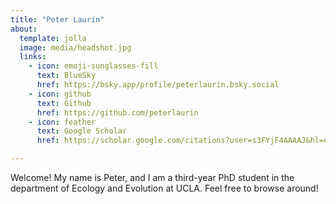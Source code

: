 ```yaml
---
title: "Peter Laurin"
about:
  template: jolla
  image: media/headshot.jpg
  links:
    - icon: emoji-sunglasses-fill
      text: BlueSky
      href: https://bsky.app/profile/peterlaurin.bsky.social
    - icon: github
      text: Github
      href: https://github.com/peterlaurin
    - icon: feather
      text: Google Scholar
      href: https://scholar.google.com/citations?user=s3FYjF4AAAAJ&hl=en

---
```


Welcome! My name is Peter, and I am a third-year PhD student in the department of Ecology and Evolution at UCLA. Feel free to browse around!

